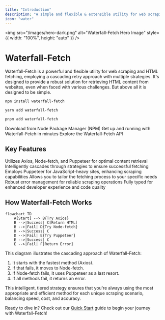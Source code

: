 ```yaml
---
title: "Introduction"
description: "A simple and flexible & extensible utility for web scraping and HTML fetching"
icon: "water"
---
```


<img src="/images/hero-dark.png" alt="Waterfall-Fetch Hero Image" style={{ width: "100%", height: "auto" }} />

# Waterfall-Fetch

Waterfall-Fetch is a powerful and flexible utility for web scraping and HTML fetching, employing a cascading retry approach with multiple strategies. It's designed to provide a robust solution for retrieving HTML content from websites, even when faced with various challenges. But above all it is designed to be simple.

<CodeGroup>

```bash npm
npm install waterfall-fetch
```

```bash yarn
yarn add waterfall-fetch
```

```bash pnpm
pnpm add waterfall-fetch
```

</CodeGroup>

<CardGroup cols={2}>
	<Card title="NPM" icon="play" href="https://www.npmjs.com/package/waterfall-fetch">
		Download from Node Package Manager (NPM)
	</Card>
	<Card title="Quick Start" icon="play" href="/mdx/quickstart">
		Get up and running with Waterfall-Fetch in minutes
	</Card>
	<Card title="API Reference" icon="code" href="/mdx/api-reference/gethtml">
		Explore the Waterfall-Fetch API
	</Card>
</CardGroup>

## Key Features

<AccordionGroup>
	<Accordion title="Multiple Fetching Strategies">Utilizes Axios, Node-fetch, and Puppeteer for optimal content retrieval</Accordion>
	<Accordion title="Waterfall Approach">Intelligently cascades through strategies to ensure successful fetching</Accordion>
	<Accordion title="Stealth Mode">Employs Puppeteer for JavaScript-heavy sites, enhancing scraping capabilities</Accordion>
	<Accordion title="Customizable Strategy Prioritization">Allows you to tailor the fetching process to your specific needs</Accordion>
	<Accordion title="Built-in Error Handling">Robust error management for reliable scraping operations</Accordion>
	<Accordion title="TypeScript Support">Fully typed for enhanced developer experience and code quality</Accordion>
</AccordionGroup>

## How Waterfall-Fetch Works

```mermaid
flowchart TD
    A[Start] --> B{Try Axios}
    B -->|Success| C[Return HTML]
    B -->|Fail| D{Try Node-fetch}
    D -->|Success| C
    D -->|Fail| E{Try Puppeteer}
    E -->|Success| C
    E -->|Fail| F[Return Error]
```

This diagram illustrates the cascading approach of Waterfall-Fetch:

1. It starts with the fastest method (Axios).
2. If that fails, it moves to Node-fetch.
3. If Node-fetch fails, it uses Puppeteer as a last resort.
4. If all methods fail, it returns an error.

This intelligent, tiered strategy ensures that you're always using the most appropriate and efficient method for each unique scraping scenario, balancing speed, cost, and accuracy.

Ready to dive in? Check out our [Quick Start](/mdx/quickstart) guide to begin your journey with Waterfall-Fetch!

